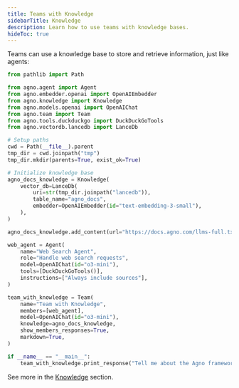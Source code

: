 ```yaml
---
title: Teams with Knowledge
sidebarTitle: Knowledge
description: Learn how to use teams with knowledge bases.
hideToc: true
---
```


Teams can use a knowledge base to store and retrieve information, just like agents:

```python
from pathlib import Path

from agno.agent import Agent
from agno.embedder.openai import OpenAIEmbedder
from agno.knowledge import Knowledge
from agno.models.openai import OpenAIChat
from agno.team import Team
from agno.tools.duckduckgo import DuckDuckGoTools
from agno.vectordb.lancedb import LanceDb

# Setup paths
cwd = Path(__file__).parent
tmp_dir = cwd.joinpath("tmp")
tmp_dir.mkdir(parents=True, exist_ok=True)

# Initialize knowledge base
agno_docs_knowledge = Knowledge(
    vector_db=LanceDb(
        uri=str(tmp_dir.joinpath("lancedb")),
        table_name="agno_docs",
        embedder=OpenAIEmbedder(id="text-embedding-3-small"),
    ),
)

agno_docs_knowledge.add_content(url="https://docs.agno.com/llms-full.txt")

web_agent = Agent(
    name="Web Search Agent",
    role="Handle web search requests",
    model=OpenAIChat(id="o3-mini"),
    tools=[DuckDuckGoTools()],
    instructions=["Always include sources"],
)

team_with_knowledge = Team(
    name="Team with Knowledge",
    members=[web_agent],
    model=OpenAIChat(id="o3-mini"),
    knowledge=agno_docs_knowledge,
    show_members_responses=True,
    markdown=True,
)

if __name__ == "__main__":
    team_with_knowledge.print_response("Tell me about the Agno framework", stream=True)
```

See more in the [Knowledge](/docs/documentation/knowledge/overview) section.